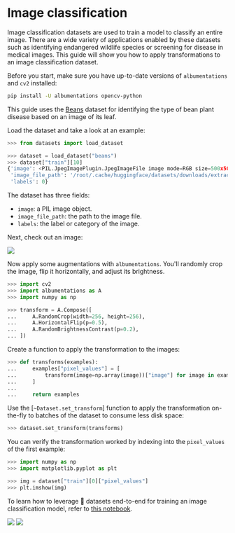 # Image classification

Image classification datasets are used to train a model to classify an entire image. There are a wide variety of applications enabled by these datasets such as identifying endangered wildlife species or screening for disease in medical images. This guide will show you how to apply transformations to an image classification dataset.

Before you start, make sure you have up-to-date versions of `albumentations` and `cv2` installed:

```bash
pip install -U albumentations opencv-python
```

This guide uses the [Beans](https://huggingface.co/datasets/beans) dataset for identifying the type of bean plant disease based on an image of its leaf.

Load the dataset and take a look at an example:

```py
>>> from datasets import load_dataset

>>> dataset = load_dataset("beans")
>>> dataset["train"][10]
{'image': <PIL.JpegImagePlugin.JpegImageFile image mode=RGB size=500x500 at 0x7F8D2F4D7A10>,
 'image_file_path': '/root/.cache/huggingface/datasets/downloads/extracted/b0a21163f78769a2cf11f58dfc767fb458fc7cea5c05dccc0144a2c0f0bc1292/train/angular_leaf_spot/angular_leaf_spot_train.204.jpg',
 'labels': 0}
```

The dataset has three fields:

* `image`: a PIL image object.
* `image_file_path`: the path to the image file.
* `labels`: the label or category of the image.

Next, check out an image:

<div class="flex justify-center">
    <img src="https://huggingface.co/datasets/huggingface/documentation-images/resolve/main/datasets/img_clf.png">
</div>

Now apply some augmentations with `albumentations`. You'll randomly crop the image, flip it horizontally, and adjust its brightness.

```py
>>> import cv2
>>> import albumentations as A
>>> import numpy as np

>>> transform = A.Compose([
...     A.RandomCrop(width=256, height=256),
...     A.HorizontalFlip(p=0.5),
...     A.RandomBrightnessContrast(p=0.2),
... ])
```

Create a function to apply the transformation to the images:

```py
>>> def transforms(examples):
...     examples["pixel_values"] = [
...         transform(image=np.array(image))["image"] for image in examples["image"]
...     ]
... 
...     return examples
```

Use the [`~Dataset.set_transform`] function to apply the transformation on-the-fly to batches of the dataset to consume less disk space:

```py
>>> dataset.set_transform(transforms)
```

You can verify the transformation worked by indexing into the `pixel_values` of the first example:

```py
>>> import numpy as np
>>> import matplotlib.pyplot as plt

>>> img = dataset["train"][0]["pixel_values"]
>>> plt.imshow(img)
```

To learn how to leverage 🤗 datasets end-to-end for training an image classification model, refer to
[this notebook](https://github.com/huggingface/notebooks/blob/main/examples/image_classification.ipynb).

<div class="flex justify-center">
    <img class="block dark:hidden" src="https://huggingface.co/datasets/huggingface/documentation-images/resolve/main/datasets/img_clf_aug.png">
    <img class="hidden dark:block" src="https://huggingface.co/datasets/huggingface/documentation-images/resolve/main/datasets/img_clf_aug.png"/>
</div>